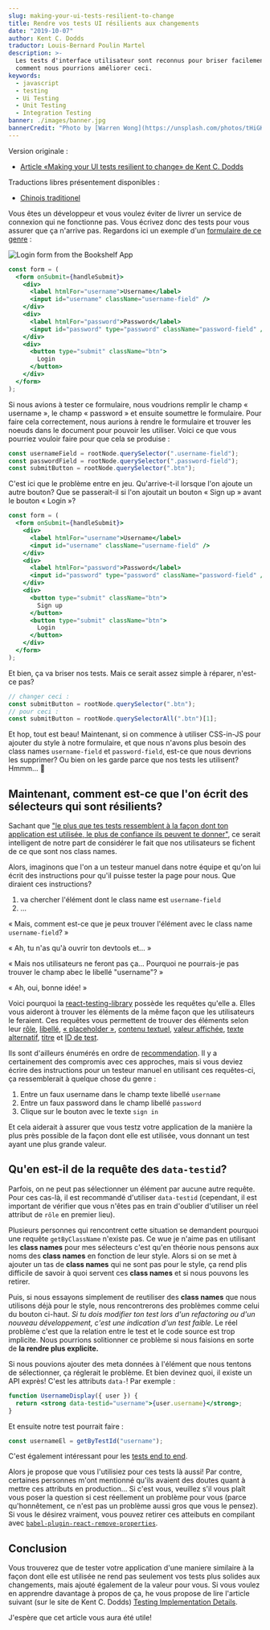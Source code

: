 ```yaml
---
slug: making-your-ui-tests-resilient-to-change
title: Rendre vos tests UI résilients aux changements
date: "2019-10-07"
author: Kent C. Dodds
traductor: Louis-Bernard Poulin Martel
description: >-
  Les tests d'interface utilisateur sont reconnus pour briser facilement. Voyons
  comment nous pourrions améliorer ceci.
keywords:
  - javascript
  - testing
  - Ui Testing
  - Unit Testing
  - Integration Testing
banner: ./images/banner.jpg
bannerCredit: "Photo by [Warren Wong](https://unsplash.com/photos/tHiGKAJxaA8)"
---
```


Version originale :

- [Article «Making your UI tests resilient to change» de Kent C. Dodds](https://kentcdodds.com/blog/making-your-ui-tests-resilient-to-change)

Traductions libres présentement disponibles :

- [Chinois traditionel](https://medium.com/enjoy-life-enjoy-coding/react-unit-test-%E8%AE%93%E4%BD%A0%E7%9A%84-ui-%E6%B8%AC%E8%A9%A6%E9%81%A9%E6%87%89%E8%AE%8A%E5%8C%96-%E7%BF%BB%E8%AD%AF-b9b2c1c4110f)

Vous êtes un développeur et vous voulez éviter de livrer un service de connexion qui ne
fonctionne pas. Vous écrivez donc des tests pour vous assurer que ça n'arrive pas.
Regardons ici un exemple d'un [formulaire de ce genre](https://github.com/kentcdodds/testing-workshop/blob/1938d6fc2048e55362679905f700f938a3b497c4/client/src/screens/login.js#L50-L82) :

![Login form from the Bookshelf App](./images/login.png)

```jsx
const form = (
  <form onSubmit={handleSubmit}>
    <div>
      <label htmlFor="username">Username</label>
      <input id="username" className="username-field" />
    </div>
    <div>
      <label htmlFor="password">Password</label>
      <input id="password" type="password" className="password-field" />
    </div>
    <div>
      <button type="submit" className="btn">
        Login
      </button>
    </div>
  </form>
);
```

Si nous avions à tester ce formulaire, nous voudrions remplir le champ « username »,
le champ « password » et ensuite soumettre le formulaire. Pour faire cela correctement,
nous aurions à rendre le formulaire et trouver les noeuds dans le document pour pouvoir
les utiliser. Voici ce que vous pourriez vouloir faire pour que cela se produise :

```js
const usernameField = rootNode.querySelector(".username-field");
const passwordField = rootNode.querySelector(".password-field");
const submitButton = rootNode.querySelector(".btn");
```

C'est ici que le problème entre en jeu. Qu'arrive-t-il lorsque l'on ajoute un autre
bouton? Que se passerait-il si l'on ajoutait un bouton « Sign up » avant le bouton
« Login »?

```jsx {12-14}
const form = (
  <form onSubmit={handleSubmit}>
    <div>
      <label htmlFor="username">Username</label>
      <input id="username" className="username-field" />
    </div>
    <div>
      <label htmlFor="password">Password</label>
      <input id="password" type="password" className="password-field" />
    </div>
    <div>
      <button type="submit" className="btn">
        Sign up
      </button>
      <button type="submit" className="btn">
        Login
      </button>
    </div>
  </form>
);
```

Et bien, ça va briser nos tests. Mais ce serait assez simple à réparer, n'est-ce pas?

```js
// changer ceci :
const submitButton = rootNode.querySelector(".btn");
// pour ceci :
const submitButton = rootNode.querySelectorAll(".btn")[1];
```

Et hop, tout est beau! Maintenant, si on commence à utiliser CSS-in-JS pour ajouter
du style à notre formulaire, et que nous n'avons plus besoin des class names `username-field` et
`password-field`, est-ce que nous devrions les supprimer? Ou bien on les garde parce que
nos tests les utilisent? Hmmm... 🤔

## Maintenant, comment est-ce que l'on écrit des sélecteurs qui sont résilients?

Sachant que
["le plus que tes tests ressemblent à la façon dont ton application est utilisée, le plus de confiance ils peuvent te donner"](https://twitter.com/kentcdodds/status/977018512689455106), ce serait intelligent de notre part de considérer le fait que nos utilisateurs se fichent de ce que sont nos class names.

Alors, imaginons que l'on a un testeur manuel dans notre équipe et qu'on lui écrit des instructions pour qu'il puisse tester la page pour nous. 
Que diraient ces instructions?

1. va chercher l'élément dont le class name est `username-field`
2. ...

« Mais, comment est-ce que je peux trouver l'élément avec le class name `username-field`? »

« Ah, tu n'as qu'à ouvrir ton devtools et... »

« Mais nos utilisateurs ne feront pas ça... Pourquoi ne pourrais-je pas trouver le champ abec le libellé "username"? »

« Ah, oui, bonne idée! »

Voici pourquoi la [react-testing-library](https://testing-library.com) possède les requêtes qu'elle a. Elles vous aideront à trouver les éléments de la même façon que les utilisateurs le feraient. Ces requêtes vous permettent de trouver des éléments selon leur 
[rôle](https://testing-library.com/docs/dom-testing-library/api-queries#byrole),
[libellé](https://testing-library.com/docs/dom-testing-library/api-queries#bylabeltext),
[« placeholder »](https://testing-library.com/docs/dom-testing-library/api-queries#byplaceholdertext),
[contenu textuel](https://testing-library.com/docs/dom-testing-library/api-queries#bytext),
[valeur affichée](https://testing-library.com/docs/dom-testing-library/api-queries#bydisplayvalue),
[texte alternatif](https://testing-library.com/docs/dom-testing-library/api-queries#byalttext),
[titre](https://testing-library.com/docs/dom-testing-library/api-queries#bytitle) et
[ID de test](https://testing-library.com/docs/dom-testing-library/api-queries#bytestid).

Ils sont d'ailleurs énumérés en ordre de [recommendation](https://testing-library.com/docs/guide-which-query). Il y a certainement des compromis avec ces approches, mais si vous deviez
écrire des instructions pour un testeur manuel en utilisant ces requêtes-ci, ça ressemblerait à quelque chose du genre :
1. Entre un faux username dans le champ texte libellé `username`
2. Entre un faux password dans le champ libellé `password`
3. Clique sur le bouton avec le texte `sign in`

Et cela aiderait à assurer que vous testz votre application de la manière la plus près possible de la façon dont elle est utilisée, vous donnant un test ayant une plus grande valeur.

## Qu'en est-il de la requête des `data-testid`?

Parfois, on ne peut pas sélectionner un élément par aucune autre requête. Pour ces cas-là, il est recommandé d'utiliser `data-testid` (cependant, il est important de vérifier que vous n'êtes pas en train d'oublier d'utiliser un réel attribut de `rôle` en premier lieu).

Plusieurs personnes qui rencontrent cette situation se demandent pourquoi une requête `getByClassName` n'existe pas. Ce wue je n'aime pas en utilisant les __class names__ pour mes sélecteurs c'est qu'en théorie nous pensons aux noms des __class names__  en fonction de leur style. Alors si on se met à ajouter un tas de __class names__ qui ne sont pas pour le style, ça rend plis difficile de savoir à quoi servent ces __class names__ et si nous pouvons les retirer.

Puis, si nous essayons simplement de reutiliser des __class names__ que nous utilisons déjà pour le style, nous rencontrerons des problèmes comme celui du bouton ci-haut. _Si tu dois modifier ton test lors d'un refactoring ou d'un nouveau développement, c'est une indication d'un test faible_. Le réel problème c'est que la relation entre le test et le code source est trop implicite. Nous pourrions solitionner ce problème si nous faisions en sorte de **la rendre plus explicite.**

Si nous pouvions ajouter des meta données à l'élément que nous tentons de sélectionner, ça réglerait le problème. Et bien devinez quoi, il existe un API exprès! C'est les attributs `data-`! Par exemple :


```jsx
function UsernameDisplay({ user }) {
  return <strong data-testid="username">{user.username}</strong>;
}
```

Et ensuite notre test pourrait faire :


```javascript
const usernameEl = getByTestId("username");
```

C'est également intéressant pour les 
[tests end to end](https://github.com/kentcdodds/jest-cypress-react-babel-webpack/blob/1c842dff85cd83953e86a6f1a48653b15fb3a4d5/cypress/e2e/register.js#L20).

Alors je propose que vous l'utilisiez pour ces tests là aussi! Par contre, certaines personnes m'ont mentionné qu'ils avaient des doutes quant à mettre ces attributs en production... Si c'est vous, veuillez s'il vous plaît vous poser la question si cest réellement un problème pour vous (parce qu'honnêtement, ce n'est pas un problème aussi gros que vous le pensez). Si vous le désirez vraiment, vous pouvez retirer ces atteibuts en compilant avec [`babel-plugin-react-remove-properties`](https://www.npmjs.com/package/babel-plugin-react-remove-properties).



## Conclusion

Vous trouverez que de tester votre application d'une maniere similaire à la façon dont elle est utilisée ne rend pas seulement vos tests plus solides aux changements, mais ajouté également de la valeur pour vous. Si vous voulez en apprendre davantage à propos de ça, he vous propose de lire l'article suivant (sur le site de Kent C. Dodds) [Testing Implementation Details](/blog/testing-implementation-details).

J'espère que cet article vous aura été utile!